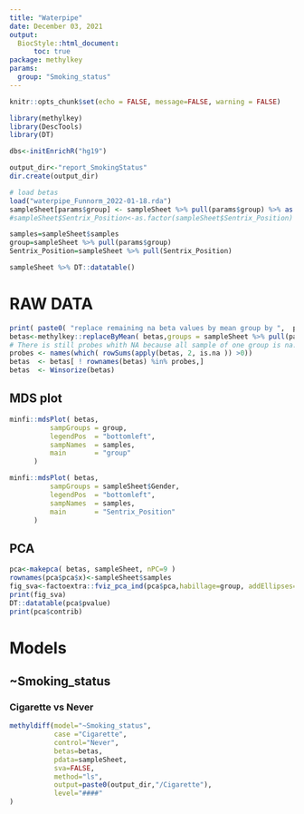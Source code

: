```yaml
---
title: "Waterpipe"
date: December 03, 2021
output:
  BiocStyle::html_document:
      toc: true
package: methylkey
params:
  group: "Smoking_status"
---
```


```r
knitr::opts_chunk$set(echo = FALSE, message=FALSE, warning = FALSE)

library(methylkey)
library(DescTools)
library(DT)

dbs<-initEnrichR("hg19")

output_dir<-"report_SmokingStatus"
dir.create(output_dir)
```


```r
# load betas
load("waterpipe_Funnorm_2022-01-18.rda")
sampleSheet[params$group] <- sampleSheet %>% pull(params$group) %>% as.factor()
#sampleSheet$Sentrix_Position<-as.factor(sampleSheet$Sentrix_Position)

samples=sampleSheet$samples
group=sampleSheet %>% pull(params$group)
Sentrix_Position=sampleSheet %>% pull(Sentrix_Position)

sampleSheet %>% DT::datatable()
```


# RAW DATA {.tabset}


```r
print( paste0( "replace remaining na beta values by mean group by ",  params$group, " : ",  sum(is.na(betas)) ) )
betas<-methylkey::replaceByMean( betas,groups = sampleSheet %>% pull(params$group) %>% as.factor() )
# There is still probes whith NA because all sample of one group is na. They are removed :
probes <- names(which( rowSums(apply(betas, 2, is.na )) >0))
betas  <- betas[ ! rownames(betas) %in% probes,] 
betas  <- Winsorize(betas)
```

## MDS plot

```r
minfi::mdsPlot( betas,
          sampGroups = group, 
          legendPos  = "bottomleft",
          sampNames  = samples, 
          main       = "group"
      )
```

```r
minfi::mdsPlot( betas,
          sampGroups = sampleSheet$Gender, 
          legendPos  = "bottomleft",
          sampNames  = samples, 
          main       = "Sentrix_Position"
      )
```

## PCA

```r
pca<-makepca( betas, sampleSheet, nPC=9 )
rownames(pca$pca$x)<-sampleSheet$samples
fig_sva<-factoextra::fviz_pca_ind(pca$pca,habillage=group, addEllipses=TRUE, ellipse.level=0.95)
print(fig_sva)
DT::datatable(pca$pvalue)
print(pca$contrib)
```



# Models

## ~Smoking_status

### Cigarette vs Never {.tabset}

```r
methyldiff(model="~Smoking_status",
           case ="Cigarette",
           control="Never",
           betas=betas,
           pdata=sampleSheet,
           sva=FALSE,
           method="ls",
           output=paste0(output_dir,"/Cigarette"),
           level="####"
)
```

